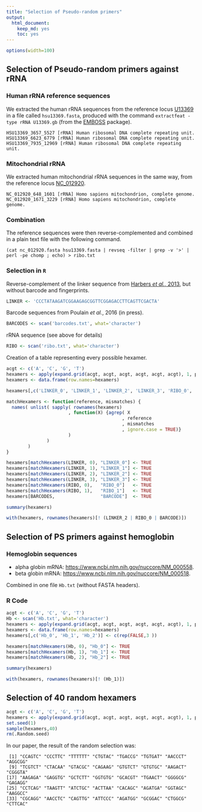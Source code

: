```yaml
---
title: "Selection of Pseudo-random primers"
output: 
  html_document: 
    keep_md: yes
    toc: yes
---
```


```r
options(width=100)
```

Selection of Pseudo-random primers against rRNA
-----------------------------------------------

### Human rRNA reference sequences

We extracted the human rRNA sequences from the reference locus
[U13369](http://www.ncbi.nlm.nih.gov/nuccore/U13369) in a file called
`hsu13369.fasta`, produced with the command `extractfeat -type rRNA U13369.gb`
(from the [EMBOSS](http://emboss.sourceforge.net/) package).

```
HSU13369_3657_5527 [rRNA] Human ribosomal DNA complete repeating unit.
HSU13369_6623_6779 [rRNA] Human ribosomal DNA complete repeating unit.
HSU13369_7935_12969 [rRNA] Human ribosomal DNA complete repeating unit.
```

### Mitochondrial rRNA

We extracted human mitochondrial rRNA sequences in the same way, from the
reference locus [NC_012920](http://www.ncbi.nlm.nih.gov/nuccore/NC_012920).

```
NC_012920_648_1601 [rRNA] Homo sapiens mitochondrion, complete genome.
NC_012920_1671_3229 [rRNA] Homo sapiens mitochondrion, complete genome.
```

### Combination

The reference sequences were then reverse-complemented and combined in a
plain text file with the following command.

```
(cat nc_012920.fasta hsu13369.fasta | revseq -filter | grep -v '>' | perl -pe chomp ; echo) > ribo.txt 
```

### Selection in `R`

Reverse-complement of the linker sequence from
[Harbers _et al._, 2013](http://bmcgenomics.biomedcentral.com/articles/10.1186/1471-2164-14-665),
but without barcode and fingerprints.

```r
LINKER <- 'CCCTATAAGATCGGAAGAGCGGTTCGGAGACCTTCAGTTCGACTA'
```

Barcode sequences from Poulain _et al._, 2016 (in press).

```r
BARCODES <- scan('barcodes.txt', what='character')
```

rRNA sequence (see above for details)

```r
RIBO <- scan('ribo.txt', what='character')
```

Creation of a table representing every possible hexamer.

```r
acgt <- c('A', 'C', 'G', 'T')
hexamers <- apply(expand.grid(acgt, acgt, acgt, acgt, acgt, acgt), 1, paste, collapse='')
hexamers <- data.frame(row.names=hexamers)
```

```r
hexamers[,c('LINKER_0', 'LINKER_1', 'LINKER_2', 'LINKER_3', 'RIBO_0', 'RIBO_1', 'BARCODE')] <- c(rep(FALSE, 7))

matchHexamers <- function(reference, mismatches) {
  names( unlist( sapply( rownames(hexamers)
                       , function(X) {agrep( X
                                           , reference
                                           , mismatches
                                           , ignore.case = TRUE)}
                       )
               )
        )
}

hexamers[matchHexamers(LINKER, 0), "LINKER_0"] <- TRUE
hexamers[matchHexamers(LINKER, 1), "LINKER_1"] <- TRUE
hexamers[matchHexamers(LINKER, 2), "LINKER_2"] <- TRUE
hexamers[matchHexamers(LINKER, 3), "LINKER_3"] <- TRUE
hexamers[matchHexamers(RIBO, 0),   "RIBO_0"]   <- TRUE
hexamers[matchHexamers(RIBO, 1),   "RIBO_1"]   <- TRUE
hexamers[BARCODES,                 "BARCODE"]  <- TRUE
```

```r
summary(hexamers)
```

```r
with(hexamers, rownames(hexamers)[! (LINKER_2 | RIBO_0 | BARCODE)])
```


Selection of PS primers against hemoglobin
------------------------------------------

### Hemoglobin sequences

 - alpha globin mRNA: <https://www.ncbi.nlm.nih.gov/nuccore/NM_000558>.
 - beta globin mRNA: <https://www.ncbi.nlm.nih.gov/nuccore/NM_000518>.

Combined in one file `Hb.txt` (without FASTA headers).

### R Code

```r
acgt <- c('A', 'C', 'G', 'T')
Hb <- scan('Hb.txt', what='character')
hexamers <- apply(expand.grid(acgt, acgt, acgt, acgt, acgt, acgt), 1, paste, collapse='')
hexamers <- data.frame(row.names=hexamers)
hexamers[,c('Hb_0', 'Hb_1', 'Hb_2')] <- c(rep(FALSE,3 ))

hexamers[matchHexamers(Hb, 0), "Hb_0"] <- TRUE
hexamers[matchHexamers(Hb, 1), "Hb_1"] <- TRUE
hexamers[matchHexamers(Hb, 2), "Hb_2"] <- TRUE
```

```r
summary(hexamers)
```

```r
with(hexamers, rownames(hexamers)[! (Hb_1)])
```


Selection of 40 random hexamers
-------------------------------

```r
acgt <- c('A', 'C', 'G', 'T')
hexamers <- apply(expand.grid(acgt, acgt, acgt, acgt, acgt, acgt), 1, paste, collapse='')
set.seed(1)
sample(hexamers,40)
rm(.Random.seed)
```

In our paper, the result of the random selection was:

```
 [1] "CCAGTC" "CCCTTC" "TTTTTT" "CTGTAC" "TGACCG" "TGTGAT" "AACCCT" "AGGCGG"
 [9] "TCGTCT" "CTACAA" "GTACGC" "CAGAAG" "GTGTCT" "GTGTGC" "AAGACT" "CGGGTA"
[17] "AAGAGA" "GAGGTG" "GCTCTT" "GGTGTG" "GCACGT" "TGAACT" "GGGGCG" "GAGAGG" 
[25] "CCTCAG" "TAAGTT" "ATCTGC" "ACTTAA" "CACAGC" "AGATGA" "GGTAGC" "AAGGCC" 
[33] "CGCAGG" "AACCTC" "CAGTTG" "ATTCCC" "AGATGG" "GCGGAC" "CTGGCG" "CTTCAC"
```
